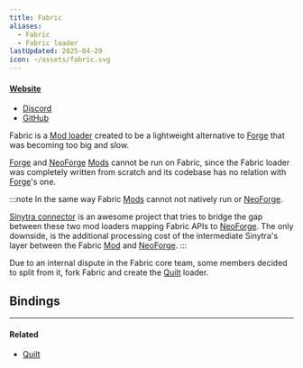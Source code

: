 ```yaml
---
title: Fabric
aliases:
  - Fabric
  - Fabric loader
lastUpdated: 2025-04-29
icon: ~/assets/fabric.svg
---
```




#### [Website](https://fabricmc.net)
- [Discord](https://discord.gg/v6v4pMv)
- [GitHub](https://github.com/FabricMC/fabric)

Fabric is a [Mod loader](/modloader) created to be a lightweight alternative to [Forge](/forge) that was becoming too big and slow.

[Forge](/forge) and [NeoForge](/neoforge) [Mods](/mod) cannot be run on Fabric, since the Fabric loader was completely written from scratch and its codebase has no relation with [Forge](/forge)'s one.

:::note
In the same way Fabric [Mods](/mod) cannot not natively run or [NeoForge](/neoforge).

[Sinytra connector](https://modrinth.com/mod/connector) is an awesome project that tries to bridge the gap between these two mod loaders mapping Fabric APIs to [NeoForge](/neoforge).
The only downside, is the additional processing cost of the intermediate Sinytra's layer between the Fabric [Mod](/mod) and [NeoForge](/neoforge).
:::

Due to an internal dispute in the Fabric core team, some members decided to split from it, fork Fabric and create the [Quilt](/quilt) loader.

## Bindings

<Bindings client:load data={fabricBindings} />

---

#### Related

- [Quilt](/quilt)